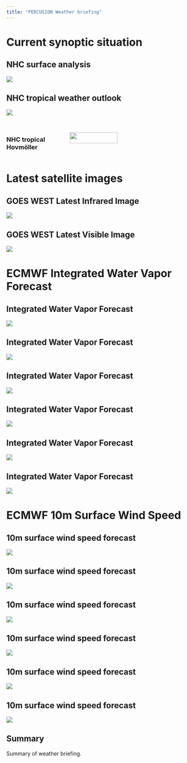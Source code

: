 ```yaml
---
title: "PERCUSION Weather briefing"
---
```


# Current synoptic situation
## NHC surface analysis
![]({{< meta plots.external.nhc_surface_analysis_atlantic >}})

## NHC tropical weather outlook
![]({{< meta plots.external.nhc_seven_days_outlook >}})

## 
:::: {.columns}
::: {.column width="30%"}
### NHC tropical Hovmöller
:::
::: {.column width="70%"}
![]({{< meta plots.external.nhc_hovmoller >}}){width="61%"}
:::
::::


# Latest satellite images
## GOES WEST Latest Infrared Image
![]({{< meta plots.external.current_satellite_image_ir >}})

## GOES WEST Latest Visible Image
![]({{< meta plots.external.current_satellite_image_vis >}})


# ECMWF Integrated Water Vapor Forecast
## Integrated Water Vapor Forecast
![]({{< meta plots.internal.iwv_itcz_edges.000h >}})

## Integrated Water Vapor Forecast
![]({{< meta plots.internal.iwv_itcz_edges.012h >}})

## Integrated Water Vapor Forecast
![]({{< meta plots.internal.iwv_itcz_edges.036h >}})

## Integrated Water Vapor Forecast
![]({{< meta plots.internal.iwv_itcz_edges.060h >}})

## Integrated Water Vapor Forecast
![]({{< meta plots.internal.iwv_itcz_edges.084h >}})

## Integrated Water Vapor Forecast
![]({{< meta plots.internal.iwv_itcz_edges.108h >}})

# ECMWF 10m Surface Wind Speed
## 10m surface wind speed forecast
![]({{< meta plots.internal.surface_wind_quivers.003h >}})

## 10m surface wind speed forecast
![]({{< meta plots.internal.surface_wind_quivers.012h >}})

## 10m surface wind speed forecast
![]({{< meta plots.internal.surface_wind_quivers.036h >}})

## 10m surface wind speed forecast
![]({{< meta plots.internal.surface_wind_quivers.060h >}})

## 10m surface wind speed forecast
![]({{< meta plots.internal.surface_wind_quivers.084h >}})

## 10m surface wind speed forecast
![]({{< meta plots.internal.surface_wind_quivers.108h >}})

## Summary
Summary of weather briefing.

